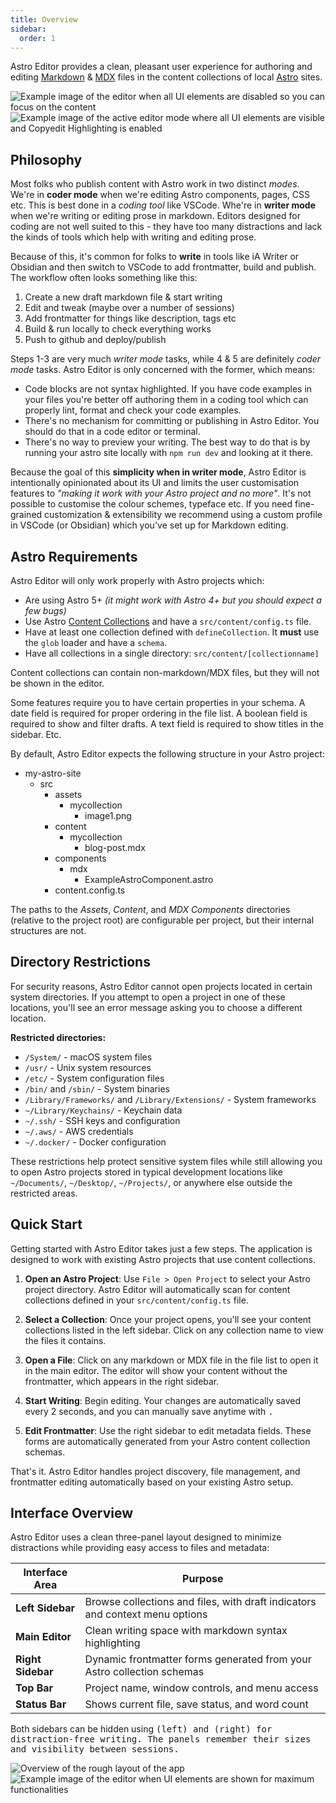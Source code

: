 ```yaml
---
title: Overview
sidebar:
  order: 1
---
```



Astro Editor provides a clean, pleasant user experience for authoring and editing [Markdown](https://www.markdownguide.org/) & [MDX](https://mdxjs.com/) files in the content collections of local [Astro](https://astro.build/) sites.

![Example image of the editor when all UI elements are disabled so you can focus on the content](../../../assets/overview-clean.png)
![Example image of the active editor mode where all UI elements are visible and Copyedit Highlighting is enabled](../../../assets/editor-mode.png)

## Philosophy

Most folks who publish content with Astro work in two distinct _modes_. We're in **coder mode** when we're editing Astro components, pages, CSS etc. This is best done in a _coding tool_ like VSCode. Whe're in **writer mode** when we're writing or editing prose in markdown. Editors designed for coding are not well suited to this - they have too many distractions and lack the kinds of tools which help with writing and editing prose.

Because of this, it's common for folks to **write** in tools like iA Writer or Obsidian and then switch to VSCode to add frontmatter, build and publish. The workflow often looks something like this:

1. Create a new draft markdown file & start writing
2. Edit and tweak (maybe over a number of sessions)
3. Add frontmatter for things like description, tags etc
4. Build & run locally to check everything works
5. Push to github and deploy/publish

Steps 1-3 are very much _writer mode_ tasks, while 4 & 5 are definitely _coder mode_ tasks. Astro Editor is only concerned with the former, which means:

- Code blocks are not syntax highlighted. If you have code examples in your files you're better off authoring them in a coding tool which can properly lint, format and check your code examples.
- There's no mechanism for committing or publishing in Astro Editor. You should do that in a code editor or terminal.
- There's no way to preview your writing. The best way to do that is by running your astro site locally with `npm run dev` and looking at it there.

Because the goal of this **simplicity when in writer mode**, Astro Editor is intentionally opinionated about its UI and limits the user customisation features to _"making it work with your Astro project and no more"_. It's not possible to customise the colour schemes, typeface etc. If you need fine-grained customization & extensibility we recommend using a custom profile in VSCode (or Obsidian) which you've set up for Markdown editing.

## Astro Requirements

Astro Editor will only work properly with Astro projects which:

- Are using Astro 5+ _(it might work with Astro 4+ but you should expect a few bugs)_
- Use Astro [Content Collections](https://docs.astro.build/en/guides/content-collections/) and have a `src/content/config.ts` file.
- Have at least one collection defined with `defineCollection`. It **must** use the `glob` loader and have a `schema`.
- Have all collections in a single directory: `src/content/[collectionname]`

Content collections can contain non-markdown/MDX files, but they will not be shown in the editor.

Some features require you to have certain properties in your schema. A date field is required for proper ordering in the file list. A boolean field is required to show and filter drafts. A text field is required to show titles in the sidebar. Etc.

By default, Astro Editor expects the following structure in your Astro project:

<FileTree>

- my-astro-site
  - src
    - assets
      - mycollection
        - image1.png
    - content
      - mycollection
        - blog-post.mdx
    - components
      - mdx
        - ExampleAstroComponent.astro
    - content.config.ts

</FileTree>

The paths to the _Assets_, _Content_, and _MDX Components_ directories (relative to the project root) are configurable per project, but their internal structures are not.

## Directory Restrictions

For security reasons, Astro Editor cannot open projects located in certain system directories. If you attempt to open a project in one of these locations, you'll see an error message asking you to choose a different location.

**Restricted directories:**

- `/System/` - macOS system files
- `/usr/` - Unix system resources
- `/etc/` - System configuration files
- `/bin/` and `/sbin/` - System binaries
- `/Library/Frameworks/` and `/Library/Extensions/` - System frameworks
- `~/Library/Keychains/` - Keychain data
- `~/.ssh/` - SSH keys and configuration
- `~/.aws/` - AWS credentials
- `~/.docker/` - Docker configuration

These restrictions help protect sensitive system files while still allowing you to open Astro projects stored in typical development locations like `~/Documents/`, `~/Desktop/`, `~/Projects/`, or anywhere else outside the restricted areas.

## Quick Start

Getting started with Astro Editor takes just a few steps. The application is designed to work with existing Astro projects that use content collections.

1. **Open an Astro Project**: Use `File > Open Project` to select your Astro project directory. Astro Editor will automatically scan for content collections defined in your `src/content/config.ts` file.

2. **Select a Collection**: Once your project opens, you'll see your content collections listed in the left sidebar. Click on any collection name to view the files it contains.

3. **Open a File**: Click on any markdown or MDX file in the file list to open it in the main editor. The editor will show your content without the frontmatter, which appears in the right sidebar.

4. **Start Writing**: Begin editing. Your changes are automatically saved every 2 seconds, and you can manually save anytime with <Kbd mac="Command+S" />.

5. **Edit Frontmatter**: Use the right sidebar to edit metadata fields. These forms are automatically generated from your Astro content collection schemas.

That's it. Astro Editor handles project discovery, file management, and frontmatter editing automatically based on your existing Astro setup.

## Interface Overview

Astro Editor uses a clean three-panel layout designed to minimize distractions while providing easy access to files and metadata:

| Interface Area    | Purpose                                                                      |
| ----------------- | ---------------------------------------------------------------------------- |
| **Left Sidebar**  | Browse collections and files, with draft indicators and context menu options |
| **Main Editor**   | Clean writing space with markdown syntax highlighting                        |
| **Right Sidebar** | Dynamic frontmatter forms generated from your Astro collection schemas       |
| **Top Bar**       | Project name, window controls, and menu access                               |
| **Status Bar**    | Shows current file, save status, and word count                              |

Both sidebars can be hidden using <Kbd mac="Command+1" /> (left) and <Kbd mac="Command+2" /> (right) for distraction-free writing. The panels remember their sizes and visibility between sessions.

![Overview of the rough layout of the app](../../../assets/overview_layout.png)
![Example image of the editor when UI elements are shown for maximum functionalities](../../../assets/overview.png)
